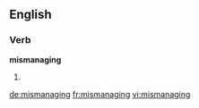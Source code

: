 ==English==

===Verb===
'''mismanaging'''

# {{third-person singular of|mismanage}}

[[de:mismanaging]]
[[fr:mismanaging]]
[[vi:mismanaging]]